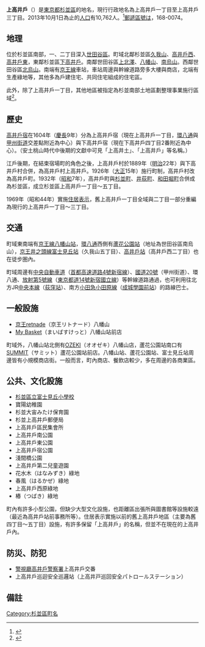 {{Pathnav|日本|東京都|杉並區|frame=1}}
{{Infobox Settlement
|official_name = 上高井戶
|native_name =
|settlement_type = [[町|町]]
|image_skyline = Kamitakaido.jpg
|imagesize = 220px
|image_caption = 上高井戶
|image_flag =
|image_seal =
| image_map =
| map_caption =
|subdivision_type = [[國家|國家]]
|subdivision_name = [[File:Flag_of_Japan.svg|border]] [[日本|日本]]
|subdivision_type1 = [[都道府縣|都道府縣]]
|subdivision_name1 = [[File:Flag_of_Tokyo_Prefecture.svg|25px]] [[東京都|東京都]]
|subdivision_type2 = [[東京都區部|特別區]]
|subdivision_name2 = [[File:Flag_of_Suginami,_Tokyo.svg|25px]] [[杉並區|杉並區]]
|established_title =
|established_date =
|government_type =
|leader_title =
|leader_name =
|area_magnitude =
|area_total_sq_mi =
|area_total_km2 =
|area_land_sq_mi =
|area_land_km2 =
|area_urban_sq_mi =
|area_urban_km2 =
|area_metro_km2 =
|area_metro_sq_mi =
|population_as_of= 2013年（平成25年）10月1日
|population_footnotes =
|population_total = 10762
|population_urban =
|population_metro =
|population_density_sq_mi =
|population_density_km2 =
| timezone = [[日本標準時間|JST]]
| utc_offset = +9
|timezone_DST =
|utc_offset_DST =
|latd=|latm=|lats=|latNS=
|longd=|longm=|longs=|longEW=
|elevation_footnotes=
|elevation_m =
|elevation_ft =
|postal_code_type = [[郵遞區號|郵遞區號]]
|postal_code = 168-0074
|area_code = 03
|registration_plate = 練馬
|website =
|footnotes =
}}
'''上高井戶'''（{{jpn|j=上高井戸|hg=かみたかいど|rm=Kami-takaido|f=y}}）是[[東京都|東京都]][[杉並區|杉並區]]的地名，現行行政地名為上高井戶一丁目至上高井戶三丁目。2013年10月1日為止的[[人口|人口]]有10,762人。<ref>{{Cite web |url=http://www2.city.suginami.tokyo.jp/library/file/h2510_age.xls |title=杉並区 区政資料 - 統計 - 人口 - 各歳別人口25年 |accessdate=2013-10-24 |archive-date=2013-10-22 |archive-url=https://web.archive.org/web/20131022132215/http://www2.city.suginami.tokyo.jp/library/file/h2510_age.xls |dead-url=yes }}</ref>[[郵遞區號|郵遞區號]]は，168-0074。

== 地理 ==
位於杉並區南部，一、二丁目深入[[世田谷區|世田谷區]]。町域北鄰杉並區[[久我山|久我山]]、[[高井戶西|高井戶西]]、[[高井戶東|高井戶東]]，東鄰杉並區[[下高井戶|下高井戶]]。南鄰世田谷區[[上北澤|上北澤]]、[[八幡山|八幡山]]、[[南烏山|南烏山]]。西鄰世田谷區[[北烏山|北烏山]]。南端有[[京王線|京王線]]車站，車站周邊與幹線道路旁多大樓與商店，北端有生產綠地等，其他多為戶建住宅、共同住宅組成的住宅區。

此外，除了上高井戶一丁目，其他地區被指定為杉並南部土地區劃整理事業施行區域<ref>{{Cite web |url=http://www2.city.suginami.tokyo.jp/guide/detail/8083/nanbu_totikukakuseiri_aramasi.pdf#search='%E6%9D%89%E4%B8%A6%E5%8D%97%E9%83%A8' |title=杉並南部土地區画整理事業施行區域 |accessdate=2013-10-24 |archive-date=2013-10-29 |archive-url=https://web.archive.org/web/20131029201517/http://www2.city.suginami.tokyo.jp/guide/detail/8083/nanbu_totikukakuseiri_aramasi.pdf#search='%E6%9D%89%E4%B8%A6%E5%8D%97%E9%83%A8' |dead-url=no }}</ref>。

== 歷史 ==
[[高井戶宿|高井戶宿]]在1604年（[[慶長|慶長]]9年）分為上高井戶宿（現在上高井戶一丁目，[[東京都道311號環狀八號線|環八通]]與[[甲州街道|甲州街道]]交差點附近為中心）與下高井戶宿（現在下高井戶四丁目2番附近為中心）。（安土桃山時代中後期的文獻中可見「上高井土」、「上高井戶」等名稱。）

江戶後期，在結束宿場町的角色之後，上高井戶村於1889年（[[明治|明治]]22年）與下高井戶村合併，為高井戶村上高井戶。1926年（[[大正|大正]]15年）施行町制，高井戶村改為高井戶町。1932年（[[昭和|昭和]]7年），高井戶町與[[杉並町|杉並町]]、[[井荻町|井荻町]]、[[和田堀町|和田堀町]]合併成為杉並區，成立杉並區上高井戶一丁目〜五丁目。

1969年（昭和44年）實施[[住居表示|住居表示]]，舊上高井戶一丁目全域與二丁目一部分重編為現行的上高井戶一丁目〜三丁目。

== 交通 ==
町域東南端有[[京王線|京王線]][[八幡山站|八幡山站]]，[[東京都道311號環狀八號線|環八通]]西側有[[蘆花公園站|蘆花公園站]]（地址為世田谷區南烏山），[[京王井之頭線|京王井之頭線]][[富士見丘站|富士見丘站]]（久我山五丁目）、[[高井戶站|高井戶站]]（高井戶西二丁目）也在徒步圏內。

町域周邊有[[中央自動車道|中央自動車道]]（[[首都高速道路4號新宿線|首都高速道路4號新宿線]]）、[[國道20號|國道20號]]（甲州街道）、環八通、[[放射第5號線|放射第5號線]]（[[東京都道14號新宿國立線|東京都道14號新宿國立線]]）等幹線道路通過，也可利用往北方JR[[中央本線|中央本線]]（[[荻窪站|荻窪站]]）、南方[[小田急小田原線|小田急小田原線]]（[[成城學園前站|成城學園前站]]）的路線巴士。

== 一般設施 ==
* [[京王皇冠街|京王retnade]]（京王リトナード）八幡山
* [[My_Basket|My Basket]]（まいばすけっと）八幡山站前店

町域外，八幡山站北側有[[OZEKI|OZEKI]]（オオゼキ）八幡山店，蘆花公園站南口有[[SUMMIT_(連鎖商店)|SUMMIT]]（サミット）蘆花公園站前店。八幡山站、蘆花公園站、富士見丘站周邊皆有小規模商店街。一般而言，町內商店、餐飲店較少，多在周邊的各商業區。

== 公共、文化設施 ==
* [[杉並區立富士見丘小學校|杉並區立富士見丘小學校]]
* 寶陽幼稚園
* 杉並大宙みたけ保育園
* 杉並上高井戶郵便局
* 上高井戶區民集會所
* 上高井戶南公園
* 上高井戶東公園
* 上高井戶宿公園
* 淺間橋公園
* 上高井戶第二兒童遊園
* 花水木（はなみずき）綠地
* 春風（はるかぜ）綠地
* 上高井戶西原綠地
* 樁（つばき）綠地

町內有許多小型公園，但缺少大型文化設施，也距離區出張所與圖書館等設施較遠（最近為高井戶站前事務所等）。住居表示實施以前的舊上高井戶地區（主要為舊四丁目〜五丁目）設施，有許多保留「上高井戶」的名稱，但並不在現在的上高井戶內。

== 防災、防犯 ==
* [[警視廳|警視廳]][[高井戶警察署|高井戶警察署]]上高井戶交番
* 上高井戶巡迴安全巡邏站（上高井戸巡回安全パトロールステーション）

== 備註 ==
{{reflist}}

{{杉並區的町名}}
{{DEFAULTSORT:Kami-Takaido}}
[[Category:杉並區町名|Category:杉並區町名]]